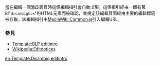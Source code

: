 {{Documentation subpage}}
{{Used in system|所有消歧義的編輯提示}}
<!-- PLEASE ADD CATEGORIES AND INTERWIKIS AT THE BOTTOM OF THIS PAGE -->
當在編輯一個消歧義頁時這個編輯指引會自動出現。這個指引經由一個有著id"<code>disambigbox</code>"的HTML元素而被確認，並規定該編輯頁面經由主要的編輯標籤被存取。該編輯指引由[[MediaWiki:Common.js]]引入編輯URL。

=== 參見 ===
* [[Template:BLP editintro]]
* [[Wikipedia:Editnotices]]

<includeonly>
<!-- CATEGORIES AND INTERWIKIS HERE, THANKS -->
[[Category:維基百科編輯提示|{{PAGENAME}}]]

[[en:Template:Disambig editintro]]
</includeonly>